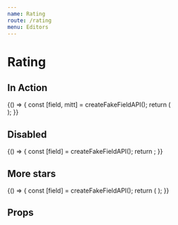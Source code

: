```yaml
---
name: Rating
route: /rating
menu: Editors
---
```


# Rating


## In Action

<Playground>
  {() => {
    const [field, mitt] = createFakeFieldAPI();
    return (
      <div>
        <RatingEditor field={field} isInitiallyDisabled={false} />
        <ActionsPlayground mitt={mitt} />
      </div>
    );
  }}
</Playground>

## Disabled

<Playground>
  {() => {
    const [field] = createFakeFieldAPI();
    return <RatingEditor field={field} isInitiallyDisabled />;
  }}
</Playground>

## More stars

<Playground>
  {() => {
    const [field] = createFakeFieldAPI();
    return (
      <RatingEditor
        field={field}
        isInitiallyDisabled={false}
        parameters={{ instance: { stars: 20 } }}
      />
    );
  }}
</Playground>

## Props

<Props of={RatingEditor} />
